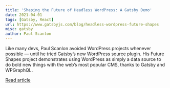 ```yaml
---
title: 'Shaping the Future of Headless WordPress: A Gatsby Demo'
date: 2021-04-01
tags: [Gatsby, React]
url: https://www.gatsbyjs.com/blog/headless-wordpress-future-shapes
misc: gatsby
author: Paul Scanlon
---
```


Like many devs, Paul Scanlon avoided WordPress projects whenever possible — until he tried Gatsby’s new WordPress source
plugin. His Future Shapes project demonstrates using WordPress as simply a data source to do bold new things with the
web’s most popular CMS, thanks to Gatsby and WPGraphQL.

[Read article](https://www.gatsbyjs.com/blog/headless-wordpress-future-shapes)
